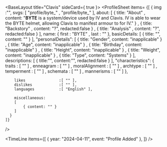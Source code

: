 
<BaseLayout title="Clavis" sideCard={ true }>
  <ProfileSheet
    items=
    {[
      { 
        img                 :"",
        svgs:
        [
            "profile/byte_"
          , "profile/byte_"
        ],
        about:
        [
            { title: "About"
            , content: "<b>BYTE</b> is a system/device used by IV and Clavis. IV is able to wear the BYTE helmet, allowing Clavis to manifest armour to for IV." }
          , { title: "Backstory"
          , content: "?", redacted:false }
          , { title: "Analysis"
          , content: "?", redacted:false }
        ],
        name:
        { 
            first           : "BYTE"
          , last            : ""
        },
        basicDetails:
        [
            { title: "", content: "" }
        ],
        "personalDetails":
        [
            { title: "Gender", content: "inapplicable" }
          , { title: "Age", content: "inapplicable" }
          , { title: "Birthday", content: "inapplicable" }
          , { title: "Height", content: "inapplicable" }
          , { title: "Weight", content: "inapplicable" }
          , { title: "Type", content: "Systems" }
        ],
        descriptions:
        [
          { title:"", content:"", redacted:false }
        ],
        "characteristics":
        {
            traits          : [ "" ]
          , enneagram       : [ "" ]
          , moralAlignment  : [ "" ]
          , archtype        : [ "" ]
          , temperment      : [ "" ]
          , schemata        : [ "" ]
          , mannerisms      : [ "" ]
        },

        likes               :[ "" ],
        dislikes            :[ "" ],
        languages           :[ "English" ],
        
        miscellaneous:
        [
            { content: "" }
        ]
      }
    ]}
  />

  <TimeLine
    items={[
      { year: "2024-04-11", event: "Profile Added" },
    ]}
  />
</BaseLayout>